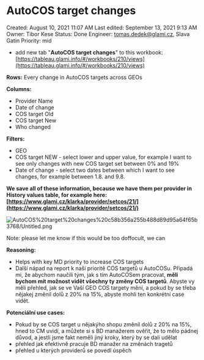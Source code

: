 # AutoCOS target changes

Created: August 10, 2021 11:07 AM
Last edited: September 13, 2021 9:13 AM
Owner: Tibor Kese
Status: Done
Engineer: tomas.dedek@glami.cz, Slava Gatin
Priority: mid

- add new tab "**AutoCOS target changes**" to this workbook: [https://tableau.glami.info/#/workbooks/210/views](https://tableau.glami.info/#/workbooks/210/views)

**Rows:** Every change in AutoCOS targets across GEOs

**Columns:**

- Provider Name
- Date of change
- COS target Old
- COS target New
- Who changed

**Filters:** 

- GEO
- COS target NEW - select lower and upper value, for example I want to see only changes with new COS target set between 0% and 19%
- Date of change - select two dates between which I want to see changes, for example between 1.8. and 9.8.

**We save all of these information, because we have them per provider in History values table, for example here: [https://www.glami.cz/klarka/provider/setcos/21/](https://www.glami.cz/klarka/provider/setcos/21/)**

![AutoCOS%20target%20changes%20c58b356a255b488d89d95a64f65b3768/Untitled.png](AutoCOS%20target%20changes%20c58b356a255b488d89d95a64f65b3768/Untitled.png)

Note: please let me know if this would be too doffocult, we can

**Reasoning:** 

- Helps with key MD priority to increase COS targets
- Další nápad na report k naší prioritě COS targetů u AutoCOSu. Připadá mi, že abychom naučili tým, jak s tím AutoCOSem pracovat, **měli bychom mít možnost vidět všechny ty změny COS targetů**. Abyste vy měli přehled, jak se ve Vaší GEO COS targety mění, a pokud by se třeba nějakej změnil dolů z 20% na 15%, abyste mohli ten konkrétní case vidět.

**Potenciální use cases:**

- Pokud by se COS target u nějakýho shopu změnil dolů z 20% na 15%, hned to CM uvidí, a můžete si s BD manažerem ověřit, že to mělo pádnej důvod, a jestli jsme fakt neměli jiný kroky, který by se dali udělat
- přehled jak efektivně pracuje BD manažer na změnách tragetů
- přehled u kterých providerů se povedl úspěch